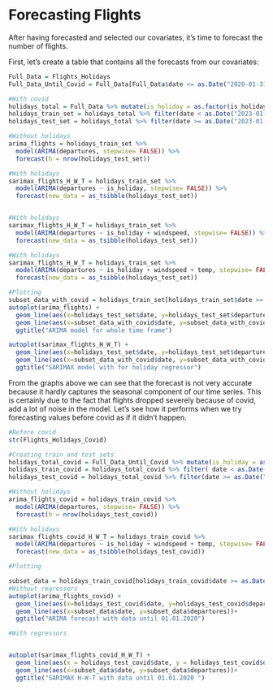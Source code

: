 
# Forecasting Flights

After having forecasted and selected our covariates, it's time to forecast the number of flights. 

First, let's create a table that contains all the forecasts from our covariates: 

```r
Full_Data = Flights_Holidays
Full_Data_Until_Covid = Full_Data[Full_Data$date <= as.Date("2020-01-31"),]
```


```r
#With covid
holidays_total = Full_Data %>% mutate(is_holiday = as.factor(is_holiday)) %>% as_tsibble(index = date)
holidays_train_set = holidays_total %>% filter(date < as.Date("2023-01-01"))
holidays_test_set = holidays_total %>% filter(date >= as.Date("2023-01-01"))

#Without holidays
arima_flights = holidays_train_set %>% 
  model(ARIMA(departures, stepwise= FALSE)) %>% 
  forecast(h = nrow(holidays_test_set))

#With holidays
sarimax_flights_H_W_T = holidays_train_set %>% 
  model(ARIMA(departures ~ is_holiday, stepwise= FALSE)) %>% 
  forecast(new_data = as_tsibble(holidays_test_set))


#With holidays
sarimax_flights_H_W_T = holidays_train_set %>% 
  model(ARIMA(departures ~ is_holiday + windspeed, stepwise= FALSE)) %>% 
  forecast(new_data = as_tsibble(holidays_test_set))

#With holidays
sarimax_flights_H_W_T = holidays_train_set %>% 
  model(ARIMA(departures ~ is_holiday + windspeed + temp, stepwise= FALSE)) %>% 
  forecast(new_data = as_tsibble(holidays_test_set))

#Plotting
subset_data_with_covid = holidays_train_set[holidays_train_set$date >= as.Date("2020-12-01"),]
autoplot(arima_flights) +
  geom_line(aes(x=holidays_test_set$date, y=holidays_test_set$departures)) +
  geom_line(aes(x=subset_data_with_covid$date, y=subset_data_with_covid$departures))+
  ggtitle("ARIMA model for whole time frame")

autoplot(sarimax_flights_H_W_T) +
  geom_line(aes(x=holidays_test_set$date, y=holidays_test_set$departures)) +
  geom_line(aes(x=subset_data_with_covid$date, y=subset_data_with_covid$departures))+
  ggtitle("SARIMAX model with for holiday regressor")

```
From the graphs above we can see that the forecast is not very accurate because it hardly captures the seasonal component of our time series. This is certainly due to the fact that flights dropped severely because of covid, add a lot of noise in the model. Let's see how it performs when we try forecasting values before covid as if it didn't happen.



```r
#Before covid
str(Flights_Holidays_Covid)

#Creating train and test sets
holidays_total_covid = Full_Data_Until_Covid %>% mutate(is_holiday = as.factor(is_holiday)) %>% as_tsibble(index = date)
holidays_train_covid = holidays_total_covid %>% filter( date < as.Date("2020-01-01"))
holidays_test_covid = holidays_total_covid %>% filter(date >= as.Date("2020-01-01"))

#Without holidays
arima_flights_covid = holidays_train_covid %>% 
  model(ARIMA(departures, stepwise= FALSE)) %>% 
  forecast(h = nrow(holidays_test_covid))

#With holidays
sarimax_flights_covid_H_W_T = holidays_train_covid %>% 
  model(ARIMA(departures ~ is_holiday + windspeed + temp, stepwise= FALSE)) %>% 
  forecast(new_data = as_tsibble(holidays_test_covid)) 

#Plotting

subset_data = holidays_train_covid[holidays_train_covid$date >= as.Date("2018-06-01"),]
#Without regressors
autoplot(arima_flights_covid) +
  geom_line(aes(x=holidays_test_covid$date, y=holidays_test_covid$departures)) +
  geom_line(aes(x=subset_data$date, y=subset_data$departures))+
  ggtitle("ARIMA forecast with data until 01.01.2020")

#With regressors


autoplot(sarimax_flights_covid_H_W_T) + 
  geom_line(aes(x = holidays_test_covid$date, y = holidays_test_covid$departures)) +
  geom_line(aes(x=subset_data$date, y=subset_data$departures))+
  ggtitle("SARIMAX H-W-T with data until 01.01.2020 ") 


```
